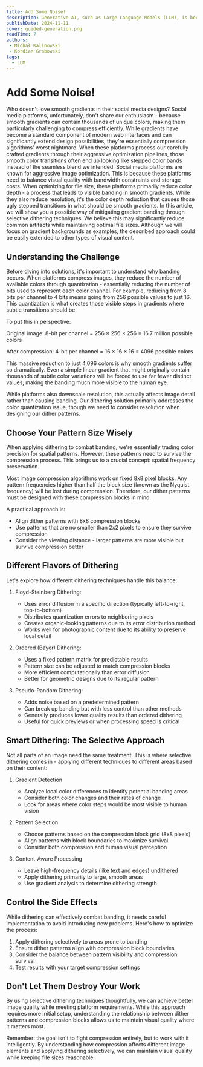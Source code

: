 ```yaml
---
title: Add Some Noise!
description: Generative AI, such as Large Language Models (LLM), is becoming a standard component of modern applications. While using this technology in a software may significantly extend the viable possibilities, it also puts a pinch of unpredictability and randomness into the strict logic of a computer program. Regardless of software type, data sanitization and validation have always been among the most critical and challenging aspects of programming. Failing to properly sanitize data can lead to a range of severe problems. Large Language Models are known for generating human-like, coherent and contextually appropriate responses. This is because these models were trained on huge corpora of natural language with carefully selected training data that best represents human communication. Because LLMs learn to mimic this fluid, context-dependent style of communication, they tend to generate outputs with similar characteristics - outputs that may be perfectly understandable to humans but lack the strict consistency and precise formatting that computer systems require. This makes them particularly challenging for direct programmatic use, as their outputs often need complex parsing and validation. In this article, we will show you a possible way of guiding LLM to always output correctly structured data with limited vocabulary. We believe this may significantly reduce the overhead of data sanitization. Although we will stick to JSON and JSON Schemas as examples, the described approach could be easily extended to other formats.
publishDate: 2024-11-11
cover: guided-generation.png
readTime: 7
authors:
 - Michał Kalinowski
 - Kordian Grabowski
tags:
  - LLM
---
```


# Add Some Noise!

Who doesn't love smooth gradients in their social media designs? Social media platforms, unfortunately, don't share our enthusiasm - because smooth gradients can contain thousands of unique colors, making them particularly challenging to compress efficiently. While gradients have become a standard component of modern web interfaces and can significantly extend design possibilities, they're essentially compression algorithms' worst nightmare. When these platforms process our carefully crafted gradients through their aggressive optimization pipelines, those smooth color transitions often end up looking like stepped color bands instead of the seamless blend we intended.
Social media platforms are known for aggressive image optimization. This is because these platforms need to balance visual quality with bandwidth constraints and storage costs. When optimizing for file size, these platforms primarily reduce color depth - a process that leads to visible banding in smooth gradients. While they also reduce resolution, it's the color depth reduction that causes those ugly stepped transitions in what should be smooth gradients.
In this article, we will show you a possible way of mitigating gradient banding through selective dithering techniques. We believe this may significantly reduce common artifacts while maintaining optimal file sizes. Although we will focus on gradient backgrounds as examples, the described approach could be easily extended to other types of visual content.

## Understanding the Challenge

Before diving into solutions, it's important to understand why banding occurs. When platforms compress images, they reduce the number of available colors through quantization - essentially reducing the number of bits used to represent each color channel. For example, reducing from 8 bits per channel to 4 bits means going from 256 possible values to just 16. This quantization is what creates those visible steps in gradients where subtle transitions should be.

To put this in perspective:

Original image: 8-bit per channel = 256 × 256 × 256 = 16.7 million possible colors

After compression: 4-bit per channel = 16 × 16 × 16 = 4096 possible colors

This massive reduction to just 4,096 colors is why smooth gradients suffer so dramatically. Even a simple linear gradient that might originally contain thousands of subtle color variations will be forced to use far fewer distinct values, making the banding much more visible to the human eye.

While platforms also downscale resolution, this actually affects image detail rather than causing banding. Our dithering solution primarily addresses the color quantization issue, though we need to consider resolution when designing our dither patterns.

## Choose Your Pattern Size Wisely

When applying dithering to combat banding, we're essentially trading color precision for spatial patterns. However, these patterns need to survive the compression process. This brings us to a crucial concept: spatial frequency preservation.

Most image compression algorithms work on fixed 8x8 pixel blocks. Any pattern frequencies higher than half the block size (known as the Nyquist frequency) will be lost during compression. Therefore, our dither patterns must be designed with these compression blocks in mind.

A practical approach is:

- Align dither patterns with 8x8 compression blocks
- Use patterns that are no smaller than 2x2 pixels to ensure they survive compression
- Consider the viewing distance - larger patterns are more visible but survive compression better

<DitheredGradient />

## Different Flavors of Dithering

Let's explore how different dithering techniques handle this balance:

1. Floyd-Steinberg Dithering:

   - Uses error diffusion in a specific direction (typically left-to-right, top-to-bottom)
   - Distributes quantization errors to neighboring pixels
   - Creates organic-looking patterns due to its error distribution method
   - Works well for photographic content due to its ability to preserve local detail

2. Ordered (Bayer) Dithering:

   - Uses a fixed pattern matrix for predictable results
   - Pattern size can be adjusted to match compression blocks
   - More efficient computationally than error diffusion
   - Better for geometric designs due to its regular pattern

3. Pseudo-Random Dithering:
   - Adds noise based on a predetermined pattern
   - Can break up banding but with less control than other methods
   - Generally produces lower quality results than ordered dithering
   - Useful for quick previews or when processing speed is critical

## Smart Dithering: The Selective Approach

Not all parts of an image need the same treatment. This is where selective dithering comes in - applying different techniques to different areas based on their content:

1. Gradient Detection

   - Analyze local color differences to identify potential banding areas
   - Consider both color changes and their rates of change
   - Look for areas where color steps would be most visible to human vision

2. Pattern Selection

   - Choose patterns based on the compression block grid (8x8 pixels)
   - Align patterns with block boundaries to maximize survival
   - Consider both compression and human visual perception

3. Content-Aware Processing
   - Leave high-frequency details (like text and edges) undithered
   - Apply dithering primarily to large, smooth areas
   - Use gradient analysis to determine dithering strength

## Control the Side Effects

While dithering can effectively combat banding, it needs careful implementation to avoid introducing new problems. Here's how to optimize the process:

1. Apply dithering selectively to areas prone to banding
2. Ensure dither patterns align with compression block boundaries
3. Consider the balance between pattern visibility and compression survival
4. Test results with your target compression settings

## Don't Let Them Destroy Your Work

By using selective dithering techniques thoughtfully, we can achieve better image quality while meeting platform requirements. While this approach requires more initial setup, understanding the relationship between dither patterns and compression blocks allows us to maintain visual quality where it matters most.

Remember: the goal isn't to fight compression entirely, but to work with it intelligently. By understanding how compression affects different image elements and applying dithering selectively, we can maintain visual quality while keeping file sizes reasonable.